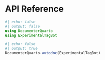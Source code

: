 # API Reference

```julia
#| echo: false
#| output: false
using DocumenterQuarto
using ExperimentalTagBot
```

```julia
#| echo: false
#| output: true
DocumenterQuarto.autodoc(ExperimentalTagBot)
```
